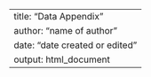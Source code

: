 ---
title: "Data Appendix"
author: "name of author"
date: "date created or edited"
output: html_document
---